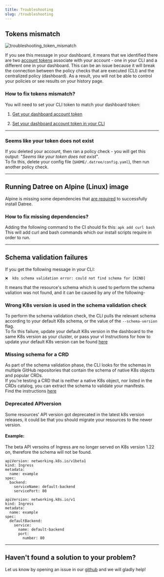 ```yaml
---
title: Troubleshooting
slug: /troubleshooting
---
```


## Tokens mismatch

![troubleshooting_token_mismatch](/img/troubleshooting/1.avif)

If you see this message in your dashboard, it means that we identified there are two [account tokens](/setup/account-token) associate with your account - one in your CLI and a different one in your dashboard. This can be an issue because it will break the connection between the policy checks that are executed (CLI) and the centralized policy (dashboard). As a result, you will not be able to control your policies or see results on your history page.

### How to fix tokens mismatch?

You will need to set your CLI token to match your dashboard token:

1.  [Get your dashboard account token](/setup/account-token#1-get-your-account-token-from-the-dashboard)

2.  [Set your dashboard account token in your CLI](/setup/account-token#2-set-your-token-in-the-cli)

---

### Seems like your token does not exist

If you deleted your account, then ran a policy check - you will get this output: "_Seems like your token does not exist_".  
To fix this, delete your config file (`$HOME/.datree/config.yaml`), then run another policy check.

---

## Running Datree on Alpine (Linux) image

Alpine is missing some dependencies that [are required](https://github.com/datreeio/helm-datree/issues/22) to successfully install Datree.

### How to fix missing dependencies?

Adding the following command to the CI should fix this: `apk add curl bash`
This will add curl and bash commands which our install scripts require in order to run.

---

## Schema validation failures

If you get the following message in your CLI: 
```terminal
❌  k8s schema validation error: could not find schema for [KIND]  
``` 
It means that the resource's schema which is used to perform the schema valiation was not found, and it can be caused by any of the following-

### Wrong K8s version is used in the schema validation check
To perform the schema validation check, the CLI pulls the relevant schema according to your default K8s schema, or the value of the `--schema-version` flag.  
To fix this failure, update your default K8s version in the dashboard to the same K8s version as your cluster, or pass your vl Instructions for how to update your default K8s version can be found [here](https://hub.datree.io/setup/schema-validation#changing-the-default-schema-version)

### Missing schema for a CRD
As part of the schema validation phase, the CLI looks for the schemas in multiple GitHub repositories that contain the schema of native K8s objects and popular CRDs.  
If you're testing a CRD that is neither a native K8s object, nor listed in the CRDs catalog, you can extract the schema to validate your manifests.  
Find the instructions [here](https://hub.datree.io/setup/schema-validation#crd-support)

### Deprecated APIversion
Some resources' API version got deprecated in the latest k8s version releases, it could be that you should migrate your resources to the newer version. 
#### Example:
The beta API versoins of Ingress are no longer served on K8s version 1.22 on, therefore the schema will not be found.

<Tabs>
  <TabItem value='Deprecated API version' label='Deprecated API version' default>   

    apiVersion: networking.k8s.io/v1beta1  
    kind: Ingress  
    metadata:  
      name: example  
    spec:  
      backend:  
        serviceName: default-backend   
        servicePort: 80  
        
  </TabItem>
  <TabItem value='Valid API version' label='Valid API version'>

    apiVersion: networking.k8s.io/v1
    kind: Ingress
    metadata:
      name: example
    spec:
      defaultBackend:
        service:
          name: default-backend
          port:
            number: 80

  </TabItem>
</Tabs>


---

## Haven't found a solution to your problem?

Let us know by opening an issue in our [github](https://github.com/datreeio/datree) and we will gladly help!
